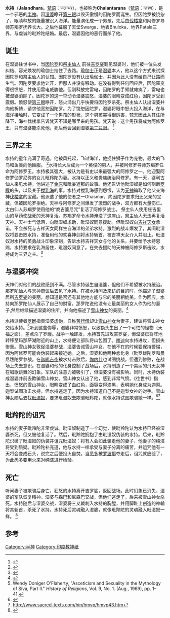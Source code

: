 {{Infobox deity
|type=hindu 
|name=水持|consort=毗羚陀
|god_of=三界之主、湿婆衍生体
|Devanagari=जलन्धर
|affiliation=[[半神|半神]]、阿修罗王}}
'''水持'''（'''Jalandhara，'''[[梵语|梵语]]：जलन्धर），也被称为'''Chalantarana'''（[[梵语|梵语]]：न्तरण），是一个邪恶的[[半神|半神]]。因[[湿婆|湿婆]]睁开[[第三眼|第三眼]]以毁灭傲慢的因陀罗而诞生。但因陀罗被饶恕了，眼睛释放的能量被沉入海洋。能量演化成一个男孩，先后由[[伐楼拿|伐楼拿]]和阿修罗导师苏羯罗抚养长大。之后他征服了天堂Swarga、地表Bhuloka、地界Patala三界，与虔诚的毗羚陀结婚。最后，湿婆因他的恶行而杀了他。

== 诞生 ==
在湿婆往世书中，当[[因陀羅|因陀罗]]和[[祭主仙人|祭主仙人]] 前往[[冈仁波齐峰|吉罗娑]]觐见湿婆时，他们被一位头发纠结、容光焕发的瑜伽士挡住了去路。[[瑜伽士|瑜伽士]]正是[[湿婆|湿婆]]本人，他以这个方式来试探因陀罗和祭主仙人的认知。因陀罗没有认出瑜伽士，并因为此人没有给自己让路而生气。因陀罗要求他让开，但那人并没有移动。在没有得到任何回应后，因陀羅变得很愤怒，并使用雷电威胁他。但刚释放完雷电，因陀罗的手臂就瘫痪了，雷电也被湿婆消除了。因陀罗的这一举动令湿婆震怒，湿婆的眼睛变成红色，因陀罗受到震慑。愤怒使[[第三眼|第三眼]]睁开，怒火涌出几乎快要将因陀罗杀死。祭主仙人认出湿婆并向他祈祷，请求他宽恕因陀罗。为了饶恕因陀罗，湿婆将眼中怒火投入海洋，在与海洋接触时，它变成了一个男孩的形状。这个男孩哭得很厉害，梵天因此从其住所降下，海神伐楼拿告诉梵天不知是哪里来的男孩。梵天说：这个男孩将成为阿修罗王，只有湿婆能杀死他，死后他会回到湿婆[[第三眼|第三只眼]]。 <ref name="Stella1992">{{Cite book|last=Stella Kramrisch|authorlink=Stella Kramrisch|title=The Presence of Siva|url=https://books.google.com/books?id=O5BanndcIgUC&q=jalandhara&pg=PA391|year=1992|publisher=[[Princeton_University_Press|Princeton University Press]]|isbn=978-0-691-01930-7|pages=388, 389, 391}}</ref>

== 三界之主 ==
水持的童年充满了奇遇。他被风托起，飞过海洋，他捉住狮子作为宠物，最大的飞鸟和鱼类向他臣服。 <ref name="sacred-texts.com">{{Cite web |url=http://www.sacred-texts.com/hin/hmvp/hmvp43.htm |title=存档副本 |access-date=2021-04-04 |archive-date=2019-10-20 |archive-url=https://web.archive.org/web/20191020105550/https://www.sacred-texts.com/hin/hmvp/hmvp43.htm |dead-url=no }}</ref>水持长大后成为一个英俊的男人，并被阿修罗导师苏羯罗任命为阿修罗王。水持极其强大，被认为是有史以来最强大的阿修罗之一。他迎娶阿修罗伽罗尼弥的女儿毗羚陀为妻。水持以正义和贵族统治阿修罗。有一天，婆利古仙人来见水持，他讲述了[[金床|金床]]和毗娄遮那的故事。他还告诉他毗湿奴是如何割断[[罗睺|罗睺]]的头，以及关于[[搅乳海|搅乳海]]的事。水持对搅乳海感到怨恨，认为[[提婆_(印度神話)|天神]]骗取了他父亲海神[[伐楼拿|伐楼拿]]的宝藏。他派遣了他的使者之一Ghasmar，向因陀罗要求归还父亲的宝藏，但被因陀罗拒绝。天神与阿修罗之间爆发了激烈的战争，双方都有大量伤亡。太白仙人苏羯罗使用他的“商吉婆尼咒”复活了阿修罗战士。 祭主仙人使用庄吉里山的草药使战死的天神复活。苏羯罗命令水持淹没了这座山，祭主仙人无法再复活天神。天神士气低落，向毗湿奴求助，毗湿奴同意援助。但毗湿奴向[[吉祥天女|吉祥天女]]承诺，不会杀死与吉祥天女同样生自海洋的弟弟水持。激烈的战斗爆发了，其间毗湿奴将要击败水持，准备用他的欢喜神剑将水持斩首，被吉祥天女介入并阻止。毗湿奴对水持的英勇战斗印象深刻，告诉水持吉祥天女与他的关系，并要给予水持恩赐，水持要求在乳海居住，毗湿奴同意了。在失去援助的天神被阿修罗斯击败，水持成为三界之主。<ref>{{Cite web |url=http://hinduonline.co/Scriptures/Puranas/ShivaMahaPurana.html |title=存档副本 |access-date=2021-04-04 |archive-date=2021-01-21 |archive-url=https://web.archive.org/web/20210121170618/http://hinduonline.co/scriptures/Puranas/ShivaMahaPurana.html |dead-url=no }}</ref>

== 与湿婆冲突 ==
天神们对他们的战败感到不满。尽管水持诞生自湿婆，但他们不希望被水持统治。那罗陀仙人与天神商议后去见了水持。在被水持问及来访的目的时，他描述了湿婆居所[[冈仁波齐峰|吉罗娑]]的美丽，想知道是否还有其他地方能与它的美丽相媲美。作为回应，水持向那罗陀仙人展示了自己的财富。那罗陀说他没有让最美丽的女人作为他的妻子,然后继续描述湿婆的住所，并向他描述了[[雪山神女|雪山神女]]的美丽。<ref name="Stella1992">{{Cite book|last=Stella Kramrisch|authorlink=Stella Kramrisch|title=The Presence of Siva|url=https://books.google.com/books?id=O5BanndcIgUC&q=jalandhara&pg=PA391|year=1992|publisher=[[Princeton_University_Press|Princeton University Press]]|isbn=978-0-691-01930-7|pages=388, 389, 391}}</ref>

水持派使者[[罗睺|罗睺]]指责湿婆虚伪，自称[[禁慾主義|苦行僧]]却让[[雪山神女|雪山神女]]为妻子，建议将雪山神女交给水持。<ref>Wendy Doniger O'Flaherty, "Asceticism and Sexuality in the Mythology of Siva, Part II." ''History of Religions'', Vol. 9, No. 1. (Aug., 1969), pp. 1–41.</ref>听到这些侮辱，湿婆非常愤怒，以致额头生出了一个可怕的怪物（天福之面），差点杀了罗睺。战争一触即发，水持首先进攻吉罗娑，但湿婆已将阵地转移至玛那萨湖附近的山上，水持便让部队将山包围了。[[南迪|南迪]]向水持进攻，但损失惨重。雪山神女敦促湿婆参战，湿婆告诫雪山神女，在他不在的时候要保持警惕，因为阿修罗可能会伪装起来接近她。之后，湿婆和他两种忿化身（毗罗跋陀罗和曼尼跋陀罗参战。在[[室建陀|迦絺吉夜]]被水持击败后，[[象头神|伽内什]]也试图挑战，但遭到惨败，在战场上失去意识。在湿婆和他的化身控制了战场后，水持制造了一个美丽的飛天女神在唱歌跳舞的幻象。军队的注意力被吸引了，但湿婆没有被影响。同时，水持伪装成湿婆并前去欺骗雪山神女。雪山神女认出了他，感到非常气愤。《往世书》指出，愤怒的雪山神女，眼睛变成了血红色，面容变得漆黑，表明她化身成为迦梨。迦梨试图攻击水持，但水持逃走了，因为水持知道自己不是迦梨女神的对手。雪山神女随后去找[[毗湿奴|毗湿奴]]，要求毗湿奴去欺骗毗羚陀，就像水持试图欺骗她一样。<ref name="Stella1992">{{Cite book|last=Stella Kramrisch|authorlink=Stella Kramrisch|title=The Presence of Siva|url=https://books.google.com/books?id=O5BanndcIgUC&q=jalandhara&pg=PA391|year=1992|publisher=[[Princeton_University_Press|Princeton University Press]]|isbn=978-0-691-01930-7|pages=388, 389, 391}}</ref><ref name="sacred-texts.com">http://www.sacred-texts.com/hin/hmvp/hmvp43.htm</ref>

== 毗羚陀的诅咒 ==
水持的妻子毗羚陀非常虔诚。毗湿奴制造了一个幻觉，使毗羚陀认为水持已经被湿婆杀死，但又被他复活了。然后，毗羚陀拥抱了由毗湿奴伪装的水持。后来，毗羚陀识破了毗湿奴的伪装并诅咒毗湿奴：将有人会如此骗走他的妻子，他妻子的纯洁将受到质疑。毗羚陀补充道，他与水持一样承受与妻子分离的痛苦，并诅咒他有一天将会变成石头，说完之后便投火自焚。当[[悉多|悉多]]被[[罗波那|罗波那]]夺走后，诅咒就应验了，为此悉多要用火来对纯洁进行检验。

== 死亡 ==
听闻妻子被欺骗后身亡，狂怒的水持离开吉罗娑，返回战场。此时幻象已消失，湿婆的军队恢复精神。湿婆与森巴和尼森巴交战，但他们逃走了，后来被雪山神女杀死。水持随后与湿婆交战，湿婆将三叉戟刺入水持的胸膛，并用脚趾上创造的神輪将其斩首，杀死了水持。水持死后灵魂融入湿婆，就像毗羚陀的灵魂融入毗湿奴一样。 <ref name="Stella1992">{{Cite book|last=Stella Kramrisch|authorlink=Stella Kramrisch|title=The Presence of Siva|url=https://books.google.com/books?id=O5BanndcIgUC&q=jalandhara&pg=PA391|year=1992|publisher=[[Princeton_University_Press|Princeton University Press]]|isbn=978-0-691-01930-7|pages=388, 389, 391}}</ref>

== 参考 ==
{{reflist}}
[[Category:半神|Category:半神]]
[[Category:印度教神祇|Category:印度教神祇]]